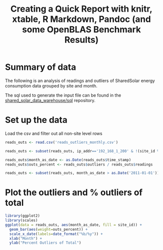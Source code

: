 %  Creating a Quick Report with knitr, xtable, R Markdown, Pandoc (and some OpenBLAS Benchmark Results)

# Summary of data

The following is an analysis of readings and outliers of SharedSolar 
energy consumption data grouped by site and month.  

The sql used to generate the input file can be found in the 
[shared_solar_data_warehouse/sql](https://github.com/SEL-Columbia/shared_solar_data_warehouse/tree/master/sql)
repository.  

# Set up the data

Load the csv and filter out all non-site level rows

```r
reads_outs <- read.csv('reads_outliers_monthly.csv')

reads_outs <- subset(reads_outs, ip_addr=='192_168_1_200' & !(site_id %in% c('ug01', 'ug02', 'ug05')))

reads_outs$month_as_date <- as.Date(reads_outs$time_stamp)
reads_outs$outs_percent <- reads_outs$outliers / reads_outs$readings

reads_outs <- subset(reads_outs, month_as_date > as.Date('2011-01-01'))
```

# Plot the outliers and % outliers of total

```r
                                 
library(ggplot2)
library(scales)
ggplot(data = reads_outs, aes(month_as_date, fill = site_id)) + 
  geom_bar(aes(weight=outs_percent)) + 
  scale_x_date(labels=date_format("%b/%y")) +
  xlab("Month") +
  ylab("Percent Outliers of Total")

```
